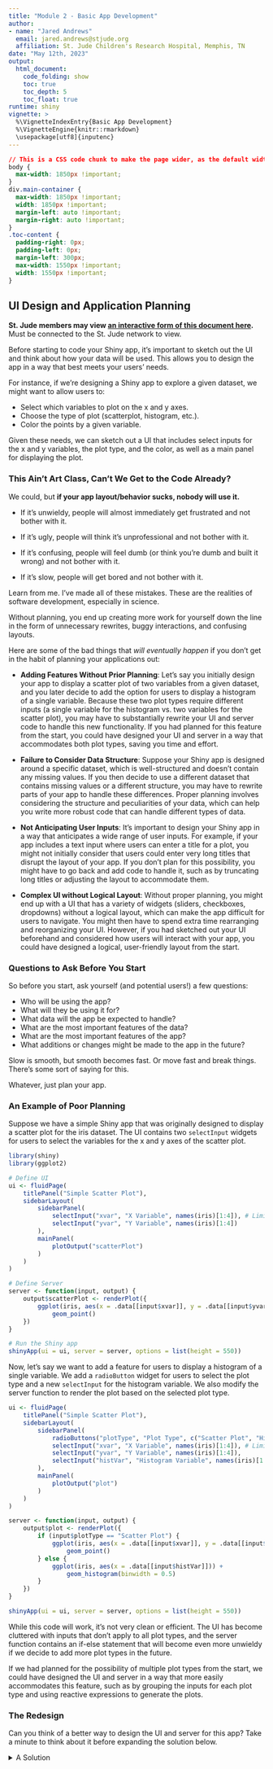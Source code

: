 ```yaml
---
title: "Module 2 - Basic App Development"
author: 
- name: "Jared Andrews"
  email: jared.andrews@stjude.org
  affiliation: St. Jude Children's Research Hospital, Memphis, TN
date: "May 12th, 2023"
output: 
  html_document:
    code_folding: show
    toc: true
    toc_depth: 5
    toc_float: true	 
runtime: shiny
vignette: >
  %\VignetteIndexEntry{Basic App Development}
  %\VignetteEngine{knitr::rmarkdown}
  \usepackage[utf8]{inputenc}
---
```


```css
// This is a CSS code chunk to make the page wider, as the default width is annoyingly narrow.
body {
  max-width: 1850px !important;
}
div.main-container {
  max-width: 1850px !important;
  width: 1850px !important;
  margin-left: auto !important;
  margin-right: auto !important;
}
.toc-content {
  padding-right: 0px;
  padding-left: 0px;
  margin-left: 300px;
  max-width: 1550px !important;
  width: 1550px !important;
}
```

## UI Design and Application Planning

**St. Jude members may view [an interactive form of this document here](https://svlpbakerlab01.stjude.org/ShinyWorkshopModule2/).** 
Must be connected to the St. Jude network to view.

Before starting to code your Shiny app, it's important to sketch out the UI and think about how your data will be used. 
This allows you to design the app in a way that best meets your users' needs.

For instance, if we're designing a Shiny app to explore a given dataset, we might want to allow users to:

- Select which variables to plot on the x and y axes.
- Choose the type of plot (scatterplot, histogram, etc.).
- Color the points by a given variable.

Given these needs, we can sketch out a UI that includes select inputs for the x and y variables, 
the plot type, and the color, as well as a main panel for displaying the plot.

### This Ain't Art Class, Can't We Get to the Code Already?

We could, but **if your app layout/behavior sucks, nobody will use it.**

- If it's unwieldy, people will almost immediately get frustrated and not bother with it.

- If it's ugly, people will think it's unprofessional and not bother with it.

- If it's confusing, people will feel dumb (or think you're dumb and built it wrong) and not bother with it.

- If it's slow, people will get bored and not bother with it.

Learn from me. 
I've made all of these mistakes.
These are the realities of software development, especially in science.

Without planning, you end up creating more work for yourself down the line in the form of unnecessary rewrites, buggy interactions, and confusing layouts.

Here are some of the bad things that *will eventually happen* if you don't get in the habit of planning your applications out:

- **Adding Features Without Prior Planning**: Let's say you initially design your app to display a scatter plot of two variables from a given dataset, 
and you later decide to add the option for users to display a histogram of a single variable. 
Because these two plot types require different inputs (a single variable for the histogram vs. two variables for the scatter plot), 
you may have to substantially rewrite your UI and server code to handle this new functionality. 
If you had planned for this feature from the start, you could have designed your UI and server in a way that accommodates both plot types, saving you time and effort.

- **Failure to Consider Data Structure**: Suppose your Shiny app is designed around a specific dataset, which is well-structured and doesn't contain any missing values. 
If you then decide to use a different dataset that contains missing values or a different structure, you may have to rewrite parts of your app to handle these differences. 
Proper planning involves considering the structure and peculiarities of your data, which can help you write more robust code that can handle different types of data.

- **Not Anticipating User Inputs**: It's important to design your Shiny app in a way that anticipates a wide range of user inputs. 
For example, if your app includes a text input where users can enter a title for a plot, you might not initially consider that users 
could enter very long titles that disrupt the layout of your app. If you don't plan for this possibility, 
you might have to go back and add code to handle it, such as by truncating long titles or adjusting the layout to accommodate them.

- **Complex UI without Logical Layout**: Without proper planning, you might end up with a UI that has a variety of widgets 
(sliders, checkboxes, dropdowns) without a logical layout, which can make the app difficult for users to navigate. 
You might then have to spend extra time rearranging and reorganizing your UI. 
However, if you had sketched out your UI beforehand and considered how users will interact with your app, 
you could have designed a logical, user-friendly layout from the start.


### Questions to Ask Before You Start

So before you start, ask yourself (and potential users!) a few questions:

- Who will be using the app?
- What will they be using it for?
- What data will the app be expected to handle?
- What are the most important features of the data?
- What are the most important features of the app?
- What additions or changes might be made to the app in the future?

Slow is smooth, but smooth becomes fast. Or move fast and break things. There's some sort of saying for this.

Whatever, just plan your app. 

### An Example of Poor Planning

Suppose we have a simple Shiny app that was originally designed to display a scatter plot for the iris dataset. 
The UI contains two `selectInput` widgets for users to select the variables for the x and y axes of the scatter plot.

```r
library(shiny)
library(ggplot2)

# Define UI
ui <- fluidPage(
    titlePanel("Simple Scatter Plot"),
    sidebarLayout(
        sidebarPanel(
            selectInput("xvar", "X Variable", names(iris)[1:4]), # Limit to the numeric columns only.
            selectInput("yvar", "Y Variable", names(iris)[1:4])
        ),
        mainPanel(
            plotOutput("scatterPlot")
        )
    )
)

# Define Server
server <- function(input, output) {
    output$scatterPlot <- renderPlot({
        ggplot(iris, aes(x = .data[[input$xvar]], y = .data[[input$yvar]])) +
            geom_point()
    })
}

# Run the Shiny app
shinyApp(ui = ui, server = server, options = list(height = 550))
```

Now, let's say we want to add a feature for users to display a histogram of a single variable. 
We add a `radioButton` widget for users to select the plot type and a new `selectInput` for the histogram variable. 
We also modify the server function to render the plot based on the selected plot type.

```r
ui <- fluidPage(
    titlePanel("Simple Scatter Plot"),
    sidebarLayout(
        sidebarPanel(
            radioButtons("plotType", "Plot Type", c("Scatter Plot", "Histogram")),
            selectInput("xvar", "X Variable", names(iris)[1:4]), # Limit to the numeric columns only.
            selectInput("yvar", "Y Variable", names(iris)[1:4]),
            selectInput("histVar", "Histogram Variable", names(iris)[1:4])
        ),
        mainPanel(
            plotOutput("plot")
        )
    )
)

server <- function(input, output) {
    output$plot <- renderPlot({
        if (input$plotType == "Scatter Plot") {
            ggplot(iris, aes(x = .data[[input$xvar]], y = .data[[input$yvar]])) +
                geom_point()
        } else {
            ggplot(iris, aes(x = .data[[input$histVar]])) +
                geom_histogram(binwidth = 0.5)
        }
    })
}

shinyApp(ui = ui, server = server, options = list(height = 550))
```

While this code will work, it's not very clean or efficient. 
The UI has become cluttered with inputs that don't apply to all plot types, 
and the server function contains an if-else statement that will become even more unwieldy if we decide to add more plot types in the future.

If we had planned for the possibility of multiple plot types from the start, 
we could have designed the UI and server in a way that more easily accommodates this feature, 
such as by grouping the inputs for each plot type and using reactive expressions to generate the plots.

### The Redesign

Can you think of a better way to design the UI and server for this app? 
Take a minute to think about it before expanding the solution below.

<details>
  <summary>A Solution</summary>

One way would to use `conditionalPanel()` in the UI, which is a way to show/hide UI elements based on a condition (like which plot type is selected).

```r
ui <- fluidPage(
    titlePanel("Interactive Plots"),
    sidebarLayout(
        sidebarPanel(
            radioButtons("plotType", "Plot Type", c("Scatter Plot", "Histogram")),
            conditionalPanel(
                condition = "input.plotType == 'Scatter Plot'",
                selectInput("xvar", "X Variable", names(iris)[1:4]),
                selectInput("yvar", "Y Variable", names(iris)[1:4])
            ),
            conditionalPanel(
                condition = "input.plotType == 'Histogram'",
                selectInput("histVar", "Histogram Variable", names(iris)[1:4])
            )
        ),
        mainPanel(
            plotOutput("plot")
        )
    )
)

server <- function(input, output) {
    scatterPlot <- reactive({
        ggplot(iris, aes(x = .data[[input$xvar]], y = .data[[input$yvar]])) +
            geom_point()
    })

    histogram <- reactive({
        ggplot(iris, aes(x = .data[[input$histVar]])) +
            geom_histogram(binwidth = 0.5)
    })

    output$plot <- renderPlot({
        if (input$plotType == "Scatter Plot") {
            scatterPlot()
        } else {
            histogram()
        }
    })
}

shinyApp(ui = ui, server = server, options = list(height = 550))
```

Now, the UI only displays the relevant inputs for the selected plot type, making it cleaner and easier for users to interact with. 
The server uses reactive expressions to generate the plots, making the code more modular and easier to maintain. 
If we decide to add more plot types in the future, we can easily add more `conditionalPanel()`s in the UI and more reactive expressions in the server.

</details>


